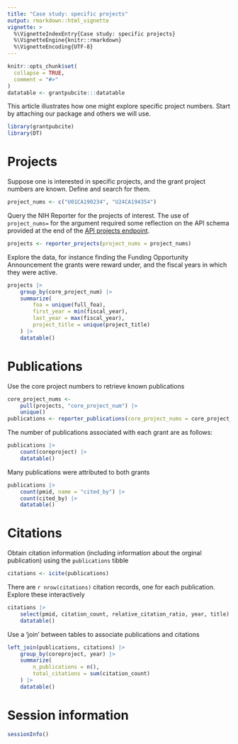 ```yaml
---
title: "Case study: specific projects"
output: rmarkdown::html_vignette
vignette: >
  %\VignetteIndexEntry{Case study: specific projects}
  %\VignetteEngine{knitr::rmarkdown}
  %\VignetteEncoding{UTF-8}
---
```


```r
knitr::opts_chunk$set(
  collapse = TRUE,
  comment = "#>"
)
datatable <- grantpubcite:::datatable
```

This article illustrates how one might explore specific project
numbers. Start by attaching our package and others we will use.

```r
library(grantpubcite)
library(DT)
```

# Projects

Suppose one is interested in specific projects, and the grant project
numbers are known. Define and search for them.

```r
project_nums <- c("U01CA190234", "U24CA194354")
```

Query the NIH Reporter for the projects of interest. The use of
`project_nums=` for the argument required some reflection on the API
schema provided at the end of the [API projects endpoint][project
api].

[project api]: https://api.reporter.nih.gov/#!/Search/Projects

```r
projects <- reporter_projects(project_nums = project_nums)
```

Explore the data, for instance finding the Funding Opportunity
Announcement the grants were reward under, and the fiscal years in
which they were active.

```r
projects |>
    group_by(core_project_num) |>
    summarize(
        foa = unique(full_foa),
        first_year = min(fiscal_year),
        last_year = max(fiscal_year),
        project_title = unique(project_title)
    ) |>
    datatable()
```

# Publications

Use the core project numbers to retrieve known publications

```r
core_project_nums <-
    pull(projects, "core_project_num") |>
    unique()
publications <- reporter_publications(core_project_nums = core_project_nums)
```

The number of publications associated with each grant are as follows:

```r
publications |>
    count(coreproject) |>
    datatable()
```

Many publications were attributed to both grants

```r
publications |>
    count(pmid, name = "cited_by") |>
    count(cited_by) |>
    datatable()
```


# Citations

Obtain citation information (including information about the orginal
publication) using the `publications` tibble

```r
citations <- icite(publications)
```

There are `r nrow(citations)` citation records, one for each
publication. Explore these interactively

```r
citations |>
    select(pmid, citation_count, relative_citation_ratio, year, title) |>
    datatable()
```

Use a 'join' between tables to associate publications and citations

```r
left_join(publications, citations) |>
    group_by(coreproject, year) |>
    summarize(
        n_publications = n(),
        total_citations = sum(citation_count)
    ) |>
    datatable()
```

# Session information

```r
sessionInfo()
```
